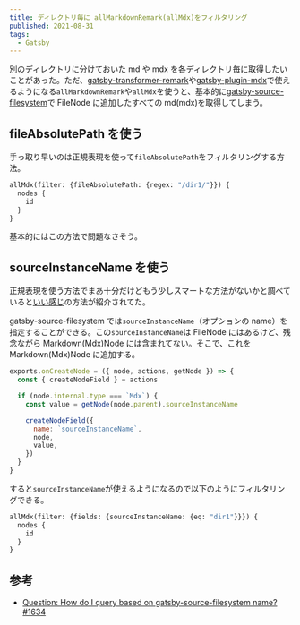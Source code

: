 ```yaml
---
title: ディレクトリ毎に allMarkdownRemark(allMdx)をフィルタリング
published: 2021-08-31
tags:
  - Gatsby
---
```


別のディレクトリに分けておいた md や mdx を各ディレクトリ毎に取得したいことがあった。ただ、[gatsby-transformer-remark](https://www.gatsbyjs.com/plugins/gatsby-transformer-remark/)や[gatsby-plugin-mdx](https://www.gatsbyjs.com/plugins/gatsby-plugin-mdx/)で使えるようになる`allMarkdownRemark`や`allMdx`を使うと、基本的に[gatsby-source-filesystem](https://www.gatsbyjs.com/plugins/gatsby-source-filesystem/)で FileNode に追加したすべての md(mdx)を取得してしまう。

## fileAbsolutePath を使う

手っ取り早いのは正規表現を使って`fileAbsolutePath`をフィルタリングする方法。

```graphql
allMdx(filter: {fileAbsolutePath: {regex: "/dir1/"}}) {
  nodes {
    id
  }
}
```

基本的にはこの方法で問題なさそう。

## sourceInstanceName を使う

正規表現を使う方法でまあ十分だけどもう少しスマートな方法がないかと調べていると[いい感じ](https://github.com/gatsbyjs/gatsby/issues/1634#issuecomment-388899348)の方法が紹介されてた。

gatsby-source-filesystem では`sourceInstanceName`（オプションの name）を指定することができる。この`sourceInstanceName`は FileNode にはあるけど、残念ながら Markdown(Mdx)Node には含まれてない。そこで、これを Markdown(Mdx)Node に追加する。

```js
exports.onCreateNode = ({ node, actions, getNode }) => {
  const { createNodeField } = actions

  if (node.internal.type === `Mdx`) {
    const value = getNode(node.parent).sourceInstanceName

    createNodeField({
      name: `sourceInstanceName`,
      node,
      value,
    })
  }
}
```

すると`sourceInstanceName`が使えるようになるので以下のようにフィルタリングできる。

```graphql
allMdx(filter: {fields: {sourceInstanceName: {eq: "dir1"}}}) {
  nodes {
    id
  }
}
```


## 参考

- [Question: How do I query based on gatsby-source-filesystem name? #1634](https://github.com/gatsbyjs/gatsby/issues/1634)
